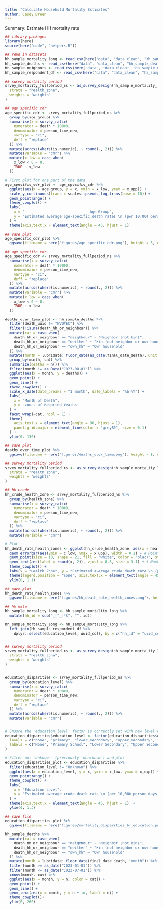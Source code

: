 ```yaml
---
title: "Calculate Household Mortality Estimates"
author: Casey Breen
---
```


Summary: Estimate HH mortality rate 


```r
## library packages 
library(here)
source(here("code", "helpers.R"))

## read in datasets
hh_sample_mortality_long <- read_csv(here("data", "data_clean", "hh_sample_mortality_long.csv"))
hh_sample_deaths <- read_csv(here("data", "data_clean", "hh_sample_deaths.csv"))
hh_sample_neighbors <- read_csv(here("data", "data_clean", "hh_sample_neighbors.csv"))
hh_sample_respondent_df <- read_csv(here("data", "data_clean", "hh_sample_respondent.csv"))
```


```r
## survey mortality period
srvey_mortality_fullperiod_ns <- as_survey_design(hh_sample_mortality_long,
  strata = "health_zone",
  weights = "weights"
)

## age specific cdr 
age_specific_cdr <- srvey_mortality_fullperiod_ns %>%
  group_by(age_group) %>%
  summarise(x = survey_ratio(
    numerator = death * 10000,
    denominator = person_time_new,
    vartype = "ci",
    deff = "replace"
  )) %>%
  mutate(across(where(is.numeric), ~ round(., 2))) %>%
  mutate(variable = "cmr") %>%
  mutate(x_low = case_when(
    x_low < 0 ~ 0,
    TRUE ~ x_low
  ))

# First plot for one part of the data
age_specific_cdr_plot <- age_specific_cdr %>%
  ggplot(aes(x = age_group, y = x, ymin = x_low, ymax = x_upp)) +
  scale_y_continuous(trans = scales::pseudo_log_trans(base = 10)) +
  geom_pointrange() +
  theme_cowplot() +
  labs(
    x = "                              Age Group",
    y = "Estimated average age-specific death rates \n (per 10,000 person-days)"
  ) +
  theme(axis.text.x = element_text(angle = 45, hjust = 1))

## save plot
age_specific_cdr_plot %>%
  ggsave(filename = here("figures/age_specific_cdr.png"), height = 5, width = 7)
```




```r
## age specific cdr 
age_specific_cdr <- srvey_mortality_fullperiod_ns %>%
  summarise(x = survey_ratio(
    numerator = death * 10000,
    denominator = person_time_new,
    vartype = "ci",
    deff = "replace"
  )) %>%
  mutate(across(where(is.numeric), ~ round(., 2))) %>%
  mutate(variable = "cmr") %>%
  mutate(x_low = case_when(
    x_low < 0 ~ 0,
    TRUE ~ x_low
  ))
```



```r
deaths_over_time_plot <- hh_sample_deaths %>%
  filter(death_uuid != "WVOVEC") %>%
  filter(!is.na(death_hh_or_neighbour)) %>%
  mutate(cat = case_when(
    death_hh_or_neighbour == "neighbour" ~ "Neighbor (not kin)",
    death_hh_or_neighbour == "neither" ~ "Kin (not neighbor or own household)",
    death_hh_or_neighbour == "own_hh" ~ "Own household"
  )) %>%
  mutate(month = lubridate::floor_date(as_date(final_date_death), unit = "months")) %>%
  group_by(month, cat) %>%
  summarize(deaths = n()) %>%
  filter(month != as.Date("2023-08-01")) %>%
  ggplot(aes(x = month, y = deaths)) +
  geom_point() +
  geom_line() +
  theme_cowplot() +
  scale_x_date(date_breaks = "1 month", date_labels = "%b %Y") +
  labs(
    x = "Month of Death",
    y = "Count of Reported Deaths"
  ) +
  facet_wrap(~cat, ncol = 1) +
  theme(
    axis.text.x = element_text(angle = 90, hjust = 1),
    panel.grid.major = element_line(color = "grey80", size = 0.1)
  ) +
  ylim(0, 130)

## save plot
deaths_over_time_plot %>%
  ggsave(filename = here("figures/deaths_over_time.png"), height = 8, width = 6)
```



```r
## survey mortality period
srvey_mortality_fullperiod_ns <- as_survey_design(hh_sample_mortality_long,
  strata = "health_zone",
  weights = "weights"
)

## hh crude
hh_crude_health_zone <- srvey_mortality_fullperiod_ns %>%
  group_by(health_zone) %>%
  summarise(x = survey_ratio(
    numerator = death * 10000,
    denominator = person_time_new,
    vartype = "ci",
    deff = "replace"
  )) %>%
  mutate(across(where(is.numeric), ~ round(., 2))) %>%
  mutate(variable = "cmr")

# Plot
hh_death_rate_health_zones <- ggplot(hh_crude_health_zone, aes(x = health_zone, y = x)) +
  geom_errorbar(aes(ymin = x_low, ymax = x_upp), width = 0.1) + # Pointrange for the error bars
  geom_point(size = 10, shape = 21, fill = "white", color = "black", stroke = .7) + # Bubble-like points
  geom_text(aes(label = round(x, 2)), vjust = 0.3, size = 3.1) + # Numbers above bubbles
  theme_cowplot() +
  labs(x = "Health Zone", y = "Estimated average crude death rate \n (per 10,000 person days)") +
  theme(legend.position = "none", axis.text.x = element_text(angle = 45, hjust = 1)) +
  ylim(0, 1.1)

## save plot
hh_death_rate_health_zones %>%
  ggsave(filename = here("figures/hh_death_rate_health_zones.png"), height = 5, width = 7)
```



```r
## hh data
hh_sample_mortality_long <- hh_sample_mortality_long %>%
  mutate(hh_id = sub("_[^_]*$", "", id))

hh_sample_mortality_long <- hh_sample_mortality_long %>%
  left_join(hh_sample_respondent_df %>%
    dplyr::select(education_level, uuid_col), by = c("hh_id" = "uuid_col"))


## survey mortality period
srvey_mortality_fullperiod_ns <- as_survey_design(hh_sample_mortality_long,
  strata = "health_zone",
  weights = "weights"
)


education_disparities <- srvey_mortality_fullperiod_ns %>%
  group_by(education_level) %>%
  summarise(x = survey_ratio(
    numerator = death * 10000,
    denominator = person_time_new,
    vartype = "ci",
    deff = "replace"
  )) %>%
  mutate(across(where(is.numeric), ~ round(., 2))) %>%
  mutate(variable = "cmr")


# Ensure the 'education_level' factor is correctly set with new level names
education_disparities$education_level <- factor(education_disparities$education_level,
  levels = c("none", "primary", "lower_secondary", "upper_secondary", "superior", "dontknow"),
  labels = c("None", "Primary School", "Lower Secondary", "Upper Secondary", "University", "Unknown")
)

# Filter out "Unknown" (previously "dontknow") and plot
education_disparities_plot <- education_disparities %>%
  filter(education_level != "Unknown") %>%
  ggplot(aes(x = education_level, y = x, ymin = x_low, ymax = x_upp)) +
  geom_pointrange() +
  theme_cowplot() +
  labs(
    x = "Education Level",
    y = "Estimated average crude death rate \n (per 10,000 person days) "
  ) +
  theme(axis.text.x = element_text(angle = 45, hjust = 1)) +
  ylim(0, 1.2)

## save file 
education_disparities_plot %>%
  ggsave(filename = here("figures/mortality_disparities_by_education.png"), height = 5, width = 7)
```



```r
hh_sample_deaths %>% 
  mutate(cat = case_when(
    death_hh_or_neighbour == "neighbour" ~ "Neighbor (not kin)",
    death_hh_or_neighbour == "neither" ~ "Kin (not neighbor or own household)",
    death_hh_or_neighbour == "own_hh" ~ "Own household"
  )) %>%
  mutate(month = lubridate::floor_date(final_date_death, "month")) %>% 
  filter(month >= as_date("2023-01-01")) %>% 
  filter(month <= as_date("2023-07-01")) %>% 
  count(month, cat) %>% 
  ggplot(aes(x = month, y = n, color = cat)) + 
  geom_point() + 
  geom_line() + 
  geom_text(aes(x = month, y = n + 10, label = n)) + 
  theme_cowplot()+ 
  ylim(0, 260)
```

